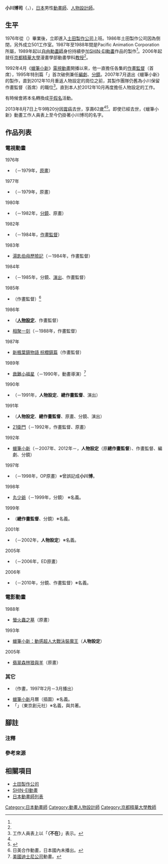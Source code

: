{{multiple issues|
{{Notability Unreferenced|time=2016-09-15T09:47:43+00:00}}
{{Primarysources|time=2016-09-15T09:47:43+00:00}}
}}
{{noteTA|G1=Anime}}
{{japanese|japanese=小川 博司|kana=おがわ ひろし|romaji=Ogawa Hiroshi}}
'''小川博司'''（{{lang-ja|小川 博司}}，{{bd|1950年（或1951年）||2013年|8月7日<ref name="kyoto">{{Cite web|url=http://www.kyoto-seika.ac.jp/info/info/univ/2013/08/08/17660/|script-title=ja:訃報 アニメーション学科教員 小川博司 死去|publisher=[[京都精華大學|京都精華大學]]|date=2013-08-08|accessdate=2013-08-08|language=ja|deadurl=yes|archiveurl=https://web.archive.org/web/20160303220018/http://www.kyoto-seika.ac.jp/info/info/univ/2013/08/08/17660/|archivedate=2016-03-03}}</ref>}}），[[日本|日本]]男性[[動畫師|動畫師]]、[[人物設計|人物設計師]]。

== 生平 ==
1976年從{{link-ja|專科學校東京設計學院|専門学校東京デザイナー学院|東京設計學院}}（{{link-ja|專科學校東京Net Wave|専門学校東京ネットウエイブ|專科學校東京酷日本}}）畢業後，立即進入[[土田製作公司|土田製作公司]]上班。1986年土田製作公司因為倒閉，另外成立501工作室。1987年至1988年間是Pacific Animation Corporation所屬，1989年起以[[自由職業|自由動畫師]]身份持續參加[[SHIN-EI動畫|SHIN-EI動畫]]作品的製作<ref name="kyoto" />。2006年起就任[[京都精華大學|京都精華大學]]漫畫學部動畫學科[[教授|教授]]<ref name="kyoto" />。

1992年4月《[[蠟筆小新|蠟筆小新]]》[[電視動畫|電視動畫]]開播以來，他一直擔任各集的[[作畫監督|作畫監督]]（首席），1995年特別篇「{{lang|ja|シロもけっこう大変だゾ}}」首次破例兼任[[編劇|編劇]]、[[分鏡|分鏡]]。2007年7月退出《蠟筆小新》的製作，直到2012年10月重返人物設定的崗位之前，其製作團隊仍舊為小川保留作畫監督（首席）的職位<ref group="注">工作人員表上以「'''（不在）'''」表示。</ref>。直到本人於2012年10月再度擔任人物設定的工作。

有時候會將本名轉換成[[平假名|平假名]]活動。

2013年8月7日上午9時20分因[[胃癌|胃癌]]去世，享壽62歲<ref name="kyoto" /><ref>{{cite web|url=https://archive.is/20130808130240/http://www.jiji.com/jc/c?g=obt_30&k=2013080800571|script-title=ja:小川博司氏死去（アニメーター、京都精華大教授）|work=時事通信|publisher=時事.com|date=2013-08-08|accessdate=2013-08-08|language=ja}}</ref>。即使已經去世，《蠟筆小新》動畫工作人員表上至今仍掛著小川博司的名字。

== 作品列表 ==
=== 電視動畫 ===
; 1976年
* {{link-ja|大飯桶|ドカベン}}（－1979年，[[原畫|原畫]]）
; 1977年
* {{link-ja|野球狂之詩|野球狂の詩}}（－1979年，原畫）
; 1980年
* {{link-ja|漫畫山田君|おじゃまんが山田くん}}（－1982年，[[分鏡|分鏡]]、原畫）
; 1982年
* {{link-ja|猿飛小忍者|さすがの猿飛}}（－1984年，[[作畫監督|作畫監督]]）
; 1983年
* [[湯匙伯母歷險記|湯匙伯母歷險記]]（－1984年，作畫監督）
; 1984年
* {{link-ja|魯邦三世 PARTIII|ルパン三世 PARTIII}}（－1985年，分鏡、[[戲劇|演出]]、作畫監督）
; 1985年
* {{lang|ja|サンダーキャッツ}}（作畫監督）<ref group="注">日美合作動畫，日本國內未播出。</ref>
; 1986年
* {{link-ja|青春動畫全集|青春アニメ全集}}（'''[[人物設計|人物設定]]'''、作畫監督）
* [[相聚一刻|相聚一刻]]（－1988年，作畫監督）
; 1987年
* [[新楓葉鎮物語_棕櫚鎮篇|新楓葉鎮物語 棕櫚鎮篇]]（作畫監督）
; 1989年
* [[救難小福星|救難小福星]]（－1990年，動畫導演）<ref group="注">[[美國|美國]][[迪士尼公司|迪士尼公司]]動畫。</ref>
; 1990年
* {{link-ja|平助的故事|ペエスケ|我他彼此}}（－1991年，'''人物設定'''、'''總作畫監督'''、演出）
; 1991年
* {{link-ja|妙妙殭屍|どろろんぱっ!}}（'''人物設定'''、'''總作畫監督'''、原畫、分鏡、演出）
* [[21衛門|21衛門]]（－1992年，作畫監督、原畫）
; 1992年
* [[蠟筆小新|蠟筆小新]]（－2007年、2012年－，'''人物設定'''（原'''總作畫監督'''）、作畫監督、編劇、分鏡）
; 1997年
* {{link-ja|忍企鵝真丸|忍ペンまん丸}}（－1998年，OP原畫）※曾誤記成'''小川博'''。
; 1998年
* [[反斗小王子|丸少爺]]（－1999年，分鏡） ※'''{{lang|ja|おがわひろし}}'''名義。
; 1999年
* {{link-ja|摩亞摩亞 (動畫)|モアモア (アニメ)|摩亞摩亞}}（'''總作畫監督'''、分鏡）※'''{{lang|ja|おがわひろし}}'''名義。
; 2001年
* {{link-ja|野野子|ののちゃん}}（－2002年，'''人物設定'''）※'''{{lang|ja|おがわひろし}}'''名義。
; 2005年
* {{link-ja|小天小天子|こてんこてんこ}}（－2006年，ED原畫）
; 2006年
* {{link-ja|發條武士|ぜんまいざむらい}}（－2010年，分鏡、作畫監督）※'''{{lang|ja|おがわひろし}}'''名義。

=== 電影動畫 ===
; 1988年
* [[螢火蟲之墓|螢火蟲之墓]]（原畫）
; 1993年
* [[蠟筆小新：動感超人大戰泳裝魔王|蠟筆小新：動感超人大戰泳裝魔王]]（'''人物設定'''）
; 2005年
* [[翡翠森林狼與羊|翡翠森林狼與羊]]（原畫）

=== 其它 ===
* {{link-ja|大家的歌 (NHK節目)|みんなのうた|大家的歌 『那是我的爸爸』}}（作畫，1997年2月－3月播出）
* [[蠟筆小新|蠟筆小新]]月曆（插圖）※'''{{lang|ja|おがわひろし}}'''名義。
* 「{{link-ja|野野子|ののちゃん|隔壁的野野子}}」（東京創元社）※'''{{lang|ja|おがわひろし}}'''名義，與{{lang|ja|いしいひさいち}}共著。

== 腳註 ==
=== 注釋 ===
{{reflist|group="注"}}

=== 參考來源 ===
{{reflist}}

== 相關項目 ==
* [[土田製作公司|土田製作公司]]
* [[SHIN-EI動畫|SHIN-EI動畫]]
* [[日本動畫師列表|日本動畫師列表]]

{{DEFAULTSORT:Ogawa Hiroshi}}
[[Category:日本動畫師|Category:日本動畫師]]
[[Category:動畫人物設計師|Category:動畫人物設計師]]
[[Category:京都精華大學教師|Category:京都精華大學教師]]